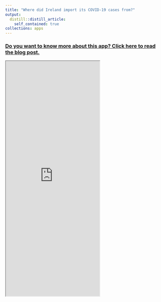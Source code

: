 ```yaml
---
title: "Where did Ireland import its COVID-19 cases from?"
output:
  distill::distill_article:
    self_contained: true
collections: apps
---
```


### [Do you want to know more about this app? Click here to read the blog post.](https://www.hamilton.ie/covid19/posts/2020-09-17-where-did-ireland-imports-its-covid-19-cases-from/)

<iframe src="https://apmuhamilton.shinyapps.io/hamiltonwheredid/" class="l-screen-inset shaded" height = "750px"></iframe>
